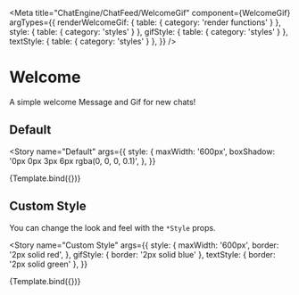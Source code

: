 
<Meta
  title="ChatEngine/ChatFeed/WelcomeGif"
  component={WelcomeGif}
  argTypes={{
    renderWelcomeGif: { table: { category: 'render functions' } },
    style: { table: { category: 'styles' } },
    gifStyle: { table: { category: 'styles' } },
    textStyle: { table: { category: 'styles' } },
  }}
/>


# Welcome

A simple welcome Message and Gif for new chats!

## Default

<Story
  name="Default"
  args={{
    style: {
      maxWidth: '600px',
      boxShadow: '0px 0px 3px 6px rgba(0, 0, 0, 0.1)',
    },
  }}
>
  {Template.bind({})}
</Story>

<ArgsTable story="Default" />

## Custom Style

You can change the look and feel with the `*Style` props.

<Story
  name="Custom Style"
  args={{
    style: {
      maxWidth: '600px',
      border: '2px solid red',
    },
    gifStyle: { border: '2px solid blue' },
    textStyle: { border: '2px solid green' },
  }}
>
  {Template.bind({})}
</Story>
